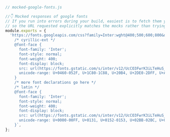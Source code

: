 ```js
// mocked-google-fonts.js

//👇 Mocked responses of google fonts
// If you run into errors during your build, easiest is to fetch them yourself and drop them in here
// so the URL requested explicitly matches the mocks rather than trying to determine it yourself.
module.exports = {
  'https://fonts.googleapis.com/css?family=Inter:wght@400;500;600;800&display=block': `
    /* cyrillic-ext */
    @font-face {
      font-family: 'Inter';
      font-style: normal;
      font-weight: 400;
      font-display: block;
      src: url(https://fonts.gstatic.com/s/inter/v12/UcCO3FwrK3iLTeHuS_fvQtMwCp50KnMw2boKoduKmMEVuLyfAZJhiJ-Ek-_EeAmM.woff2) format('woff2');
      unicode-range: U+0460-052F, U+1C80-1C88, U+20B4, U+2DE0-2DFF, U+A640-A69F, U+FE2E-FE2F;
    }
    /* more font declarations go here */
    /* latin */
    @font-face {
      font-family: 'Inter';
      font-style: normal;
      font-weight: 400;
      font-display: block;
      src: url(https://fonts.gstatic.com/s/inter/v12/UcCO3FwrK3iLTeHuS_fvQtMwCp50KnMw2boKoduKmMEVuLyfAZ9hiJ-Ek-_EeA.woff2) format('woff2');
      unicode-range: U+0000-00FF, U+0131, U+0152-0153, U+02BB-02BC, U+02C6, U+02DA, U+02DC, U+0304, U+0308, U+0329, U+2000-206F, U+2074, U+20AC, U+2122, U+2191, U+2193, U+2212, U+2215, U+FEFF, U+FFFD;
    }`,
};
```
